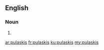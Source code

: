 ==English==

===Noun===
{{head|en|noun plural form}}

# {{plural of|pulaski|lang=en}}

[[ar:pulaskis]]
[[fr:pulaskis]]
[[ku:pulaskis]]
[[my:pulaskis]]